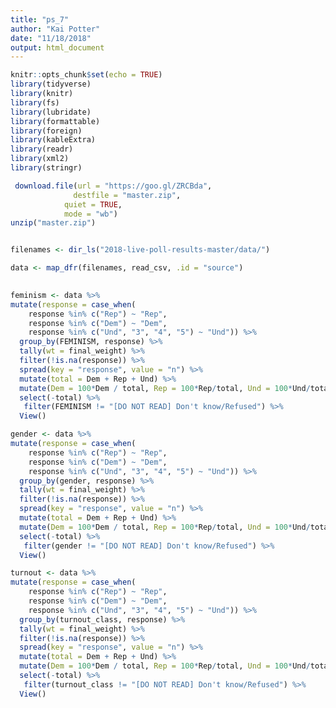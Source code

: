 ```yaml
---
title: "ps_7"
author: "Kai Potter"
date: "11/18/2018"
output: html_document
---
```


```r
knitr::opts_chunk$set(echo = TRUE)
library(tidyverse)
library(knitr)
library(fs)
library(lubridate)
library(formattable)
library(foreign)
library(kableExtra)
library(readr)
library(xml2)
library(stringr)
```

```r
 download.file(url = "https://goo.gl/ZRCBda",
              destfile = "master.zip",
            quiet = TRUE, 
            mode = "wb") 
unzip("master.zip") 


filenames <- dir_ls("2018-live-poll-results-master/data/")

data <- map_dfr(filenames, read_csv, .id = "source")
 

```

```r
feminism <- data %>%
mutate(response = case_when(
    response %in% c("Rep") ~ "Rep", 
    response %in% c("Dem") ~ "Dem",
    response %in% c("Und", "3", "4", "5") ~ "Und")) %>% 
  group_by(FEMINISM, response) %>% 
  tally(wt = final_weight) %>%
  filter(!is.na(response)) %>%
  spread(key = "response", value = "n") %>%
  mutate(total = Dem + Rep + Und) %>%
  mutate(Dem = 100*Dem / total, Rep = 100*Rep/total, Und = 100*Und/total, total = total*100/total) %>%
  select(-total) %>%
   filter(FEMINISM != "[DO NOT READ] Don't know/Refused") %>%
  View()
```


```r
gender <- data %>%
mutate(response = case_when(
    response %in% c("Rep") ~ "Rep", 
    response %in% c("Dem") ~ "Dem",
    response %in% c("Und", "3", "4", "5") ~ "Und")) %>% 
  group_by(gender, response) %>% 
  tally(wt = final_weight) %>%
  filter(!is.na(response)) %>%
  spread(key = "response", value = "n") %>%
  mutate(total = Dem + Rep + Und) %>%
  mutate(Dem = 100*Dem / total, Rep = 100*Rep/total, Und = 100*Und/total, total = total*100/total) %>%
  select(-total) %>%
   filter(gender != "[DO NOT READ] Don't know/Refused") %>%
  View()
```

  
```r
turnout <- data %>%
mutate(response = case_when(
    response %in% c("Rep") ~ "Rep", 
    response %in% c("Dem") ~ "Dem",
    response %in% c("Und", "3", "4", "5") ~ "Und")) %>% 
  group_by(turnout_class, response) %>% 
  tally(wt = final_weight) %>%
  filter(!is.na(response)) %>%
  spread(key = "response", value = "n") %>%
  mutate(total = Dem + Rep + Und) %>%
  mutate(Dem = 100*Dem / total, Rep = 100*Rep/total, Und = 100*Und/total, total = total*100/total) %>%
  select(-total) %>%
   filter(turnout_class != "[DO NOT READ] Don't know/Refused") %>%
  View()


```


```r

```


